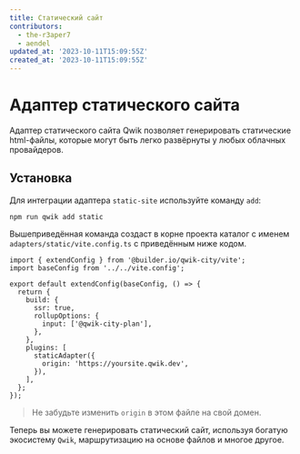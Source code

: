 ```yaml
---
title: Статический сайт
contributors:
  - the-r3aper7
  - aendel
updated_at: '2023-10-11T15:09:55Z'
created_at: '2023-10-11T15:09:55Z'
---
```


# Адаптер статического сайта

Адаптер статического сайта Qwik позволяет генерировать статические html-файлы, которые могут быть легко развёрнуты у любых облачных провайдеров.

## Установка

Для интеграции адаптера `static-site` используйте команду `add`:

```shell
npm run qwik add static
```

Вышеприведённая команда создаст в корне проекта каталог с именем `adapters/static/vite.config.ts` с приведённым ниже кодом.

```tsx file="adapters/static/vite.config.ts"
import { extendConfig } from '@builder.io/qwik-city/vite';
import baseConfig from '../../vite.config';

export default extendConfig(baseConfig, () => {
  return {
    build: {
      ssr: true,
      rollupOptions: {
        input: ['@qwik-city-plan'],
      },
    },
    plugins: [
      staticAdapter({
        origin: 'https://yoursite.qwik.dev',
      }),
    ],
  };
});
```

> Не забудьте изменить `origin` в этом файле на свой домен.

Теперь вы можете генерировать статический сайт, используя богатую экосистему `Qwik`, маршрутизацию на основе файлов и многое другое.
